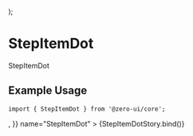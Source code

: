 
<Meta
  title="Components/Navigation/StepItem"
  component={[StepItemDot]}
  argTypes={{}}
/>

  <Space direction="row" wrap="wrap" justify="center" gap="4px">
    <StepItemDot {...args} />
  </Space>
);

# StepItemDot

StepItemDot

## Example Usage

```tsx
import { StepItemDot } from '@zero-ui/core';
```

<Canvas columns={2} withSource="close">
  <Story
    args={{
      orientation: 'vertical',
      label: 'Finished',
      description: 'This is a description.',
      state: 'stepCompleted',
      step: 1,
      size: 'sm',
      icon: <MinusCircleFilled size={5} />,
    }}
    name="StepItemDot"
  >
    {StepItemDotStory.bind()}
  </Story>
</Canvas>

<ArgsTable of={StepItemDot} />
